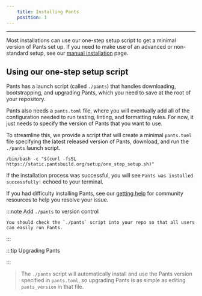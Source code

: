 ```yaml
---
    title: Installing Pants
    position: 1
---
```




---

Most installations can use our one-step setup script to get a minimal version of Pants set up. If you need to make use of an advanced or non-standard setup, see our [manual installation](doc:manual-installation) page.

Using our one-step setup script
-------------------------------

Pants has a launch script (called `./pants`) that handles downloading, bootstrapping, and upgrading Pants, which you need to save at the root of your repository. 

Pants also needs a `pants.toml` file, where you will eventually add all of the configuration needed to run testing, linting, and formatting rules. For now, it just needs to specify the version of Pants that you want to use. 

To streamline this, we provide a script that will create a minimal `pants.toml` file specifying the latest released version of Pants, download, and run the `./pants` launch script.

```
/bin/bash -c "$(curl -fsSL https://static.pantsbuild.org/setup/one_step_setup.sh)" 
```

If the installation process was successful, you will see `Pants was installed successfully!` echoed to your terminal. 

If you had difficulty installing Pants, see our [getting help](doc:getting-help) for community resources to help you resolve your issue.



:::note Add `./pants` to version control

    You should check the `./pants` script into your repo so that all users can easily run Pants.
:::


:::tip Upgrading Pants

:::
> The `./pants` script will automatically install and use the Pants version specified in `pants.toml`, so upgrading Pants is as simple as editing `pants_version` in that file.